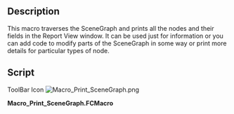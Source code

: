 <languages/>

{{Macro
|Name=Macro_Print_SceneGraph
|Description=This macro traverses the SceneGraph and prints all the nodes and their fields in the Report View window. It can be used just for information or you can add code to modify parts of the SceneGraph in some way or print more details for particular types of node.
|Author=Aleph0
|Version=00.03
|Date=2017-10-24
|FCVersion=0.16.6703
|Download=[https://wiki.freecad.org/images/0/0b/Macro_Print_SceneGraph.png ToolBar Icon]
}}

==Description==

This macro traverses the SceneGraph and prints all the nodes and their fields in the Report View window. It can be used just for information or you can add code to modify parts of the SceneGraph in some way or print more details for particular types of node.        

==Script==

ToolBar Icon
[[Image:Macro_Print_SceneGraph.png]]

'''Macro_Print_SceneGraph.FCMacro'''

{{MacroCode|code=
# -*- coding: utf-8 -*-
"""
***************************************************************************
*                                                                         *
*   This macro traverses the SceneGraph and prints all the nodes and      *
*   their fields in the Report View window. It can be used just for       *
*   information or you can add code to modify parts of the SceneGraph in  *
*   some way or print more details for particular types of node.          *
*                                                                         *
***************************************************************************
*   Copyright © 2017 Richard P. Parkins, M. A.                          *
*                                                                         *
*   This file is a supplement to the FreeCAD CAx development system.      *
*                                                                         *
*   This program is free software; you can redistribute it and/or modify  *
*   it under the terms of the GNU Lesser General Public License (LGPL)    *
*   as published by the Free Software Foundation; either version 2 of     *
*   the License, or (at your option) any later version.                   *
*   for detail see the LICENCE text file.                                 *
*                                                                         *
*   This software is distributed in the hope that it will be useful,      *
*   but WITHOUT ANY WARRANTY; without even the implied warranty of        *
*   MERCHANTABILITY or FITNESS FOR A PARTICULAR PURPOSE.  See the         *
*   GNU Library General Public License for more details.                  *
*                                                                         *
*   You should have received a copy of the GNU Library General Public     *
*   License along with this macro; if not, write to the Free Software     *
*   Foundation, Inc., 59 Temple Place, Suite 330, Boston, MA  02111-1307  *
*   USA                                                                   *
***************************************************************************
"""
__title__   = "Print_SceneGraph"
__author__  = "Aleph0"
__version__ = "00.03"
__date__    = "24/10/2017"
__Comment__ = "SceneGraph explorer"
__Wiki__ = "https://wiki.freecad.org/index.php?title=Macro_Print_SceneGraph"
__Help__ = "see first few lines of macro text"
__Status__ = "stable"
__Requires__ = "freecad 0.16"

#OS: Ubuntu 14.04.5 LTS
#Word size of OS: 64-bit
#Word size of FreeCAD: 64-bit
#Version: 0.16.6703 (Git)
#Build type: None
#Branch: releases/FreeCAD-0-16
#Hash: 2ce5c8d2e3020d05005ed71f710e09e9aa561f40
#Python version: 2.7.6
#Qt version: 4.8.6
#Coin version: 4.0.0a
#OCC version: 6.8.0.oce-0.17

import FreeCAD
from pivy import coin
import PySide
from PySide import QtGui, QtCore

def printFields(node,indent):
    nm = node.getName().__str__()
    if nm != "":
        FreeCAD.Console.PrintLog(indent+"name: "+nm+"\n") 
    fl = node.getFieldData()
    for i in range(fl.getNumFields()):
        name = fl.getFieldName(i)
        if name.__str__() != "point":
            val = node.getField(fl.getFieldName(i)).get()
            FreeCAD.Console.PrintLog(indent+str(name)+" -> "+str(val)+"\n")

def printTree(node,indent):
    FreeCAD.Console.PrintLog(indent+node.__str__()+"\n")
    if node.getTypeId().getName().__str__() == "Coordinate3":
        points=node.point
        for i in range(points.getNum()):
            FreeCAD.Console.PrintLog(indent+" "+str(i)+": "+str(points[i].getValue())+"\n")
    if node.getTypeId().getName().__str__() == "Coordinate4":
        points=node.point
        for i in range(points.getNum()):
            FreeCAD.Console.PrintLog(indent+" "+str(i)+": "+str(points[i].getValue())+"\n")
    printFields(node,indent+" ")
    if node.getChildren().__str__() != "None":
        for i in range(node.getNumChildren()):
            printTree(node.getChild(i),indent+" ")

ad = FreeCADGui.ActiveDocument
if ad == None:
    FreeCAD.Console.PrintLog("No active document\n")
else:
    QtGui.QApplication.setOverrideCursor(QtGui.QCursor(QtCore.Qt.WaitCursor))
    printTree(ad.ActiveView.getViewer().getSoEventManager().getSceneGraph(), "")
    QtGui.QApplication.restoreOverrideCursor()
}}